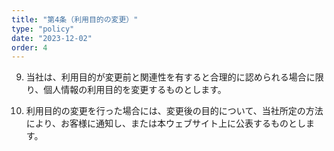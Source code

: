 ```yaml
---
title: "第4条（利用目的の変更）"
type: "policy"
date: "2023-12-02"
order: 4
---
```

9. 当社は、利用目的が変更前と関連性を有すると合理的に認められる場合に限り、個人情報の利用目的を変更するものとします。 

10. 利用目的の変更を行った場合には、変更後の目的について、当社所定の方法により、お客様に通知し、または本ウェブサイト上に公表するものとします。 

